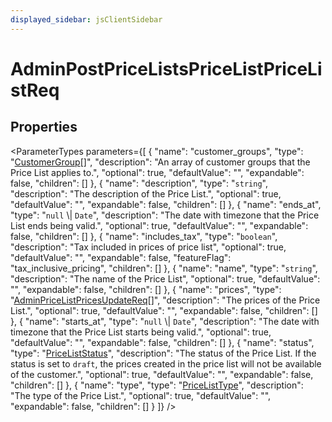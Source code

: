 ```yaml
---
displayed_sidebar: jsClientSidebar
---
```



# AdminPostPriceListsPriceListPriceListReq

## Properties

<ParameterTypes parameters={[
  {
    "name": "customer_groups",
    "type": "[CustomerGroup](internal.CustomerGroup-2.mdx)[]",
    "description": "An array of customer groups that the Price List applies to.",
    "optional": true,
    "defaultValue": "",
    "expandable": false,
    "children": []
  },
  {
    "name": "description",
    "type": "`string`",
    "description": "The description of the Price List.",
    "optional": true,
    "defaultValue": "",
    "expandable": false,
    "children": []
  },
  {
    "name": "ends_at",
    "type": "``null`` \\| `Date`",
    "description": "The date with timezone that the Price List ends being valid.",
    "optional": true,
    "defaultValue": "",
    "expandable": false,
    "children": []
  },
  {
    "name": "includes_tax",
    "type": "`boolean`",
    "description": "Tax included in prices of price list",
    "optional": true,
    "defaultValue": "",
    "expandable": false,
    "featureFlag": "tax_inclusive_pricing",
    "children": []
  },
  {
    "name": "name",
    "type": "`string`",
    "description": "The name of the Price List",
    "optional": true,
    "defaultValue": "",
    "expandable": false,
    "children": []
  },
  {
    "name": "prices",
    "type": "[AdminPriceListPricesUpdateReq](internal.AdminPriceListPricesUpdateReq.mdx)[]",
    "description": "The prices of the Price List.",
    "optional": true,
    "defaultValue": "",
    "expandable": false,
    "children": []
  },
  {
    "name": "starts_at",
    "type": "``null`` \\| `Date`",
    "description": "The date with timezone that the Price List starts being valid.",
    "optional": true,
    "defaultValue": "",
    "expandable": false,
    "children": []
  },
  {
    "name": "status",
    "type": "[PriceListStatus](../enums/internal.PriceListStatus.mdx)",
    "description": "The status of the Price List. If the status is set to `draft`, the prices created in the price list will not be available of the customer.",
    "optional": true,
    "defaultValue": "",
    "expandable": false,
    "children": []
  },
  {
    "name": "type",
    "type": "[PriceListType](../enums/internal.PriceListType.mdx)",
    "description": "The type of the Price List.",
    "optional": true,
    "defaultValue": "",
    "expandable": false,
    "children": []
  }
]} />
